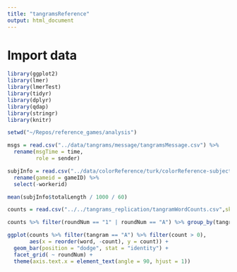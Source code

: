 ```yaml
---
title: "tangramsReference"
output: html_document
---
```


# Import data

```r
library(ggplot2)
library(lmer)
library(lmerTest)
library(tidyr)
library(dplyr)
library(qdap)
library(stringr)
library(knitr)

setwd("~/Repos/reference_games/analysis")

msgs = read.csv("../data/tangrams/message/tangramsMessage.csv") %>%
  rename(msgTime = time, 
         role = sender)

subjInfo = read.csv("../data/colorReference/turk/colorReference-subject_information.csv") %>%
  rename(gameid = gameID) %>%
  select(-workerid)

mean(subjInfo$totalLength / 1000 / 60)
```

```r
counts = read.csv("../../tangrams_replication/tangramWordCounts.csv",skipNul = TRUE)

counts %>% filter(roundNum == "1" | roundNum == "A") %>% group_by(tangram) 

ggplot(counts %>% filter(tangram == "A") %>% filter(count > 0),
       aes(x = reorder(word, -count), y = count)) +
  geom_bar(position = "dodge", stat = "identity") +
  facet_grid( ~ roundNum) +
  theme(axis.text.x = element_text(angle = 90, hjust = 1))
```